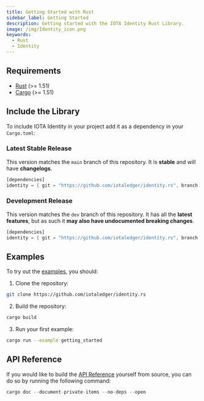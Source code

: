 ```yaml
---
title: Getting Started with Rust
sidebar_label: Getting Started
description: Getting started with the IOTA Identity Rust Library.
image: /img/Identity_icon.png
keywords:
  - Rust
  - Identity
---
```



<Announcement />

## Requirements

- [Rust](https://www.rust-lang.org/) (>= 1.51)
- [Cargo](https://doc.rust-lang.org/cargo/) (>= 1.51)

## Include the Library

To include IOTA Identity in your project add it as a dependency in your `Cargo.toml`:

### Latest Stable Release

This version matches the `main` branch of this repository. It is **stable** and will have **changelogs**.

```rust
[dependencies]
identity = { git = "https://github.com/iotaledger/identity.rs", branch = "main"}
```

### Development Release

This version matches the `dev` branch of this repository. It has all the **latest features**, but as such it **may also have undocumented breaking changes**.

```rust
[dependencies]
identity = { git = "https://github.com/iotaledger/identity.rs", branch = "dev"}
```

## Examples

To try out the [examples](https://github.com/iotaledger/identity.rs/tree/main/examples), you should:

1. Clone the repository:

```bash
git clone https://github.com/iotaledger/identity.rs
```

2. Build the repository:

```bash
cargo build
```

3. Run your first example:

```bash
cargo run --example getting_started
```

## API Reference

If you would like to build the [API Reference](api_reference.mdx) yourself from source, you can do so by running the following command:

```rust
cargo doc --document-private-items --no-deps --open
```

